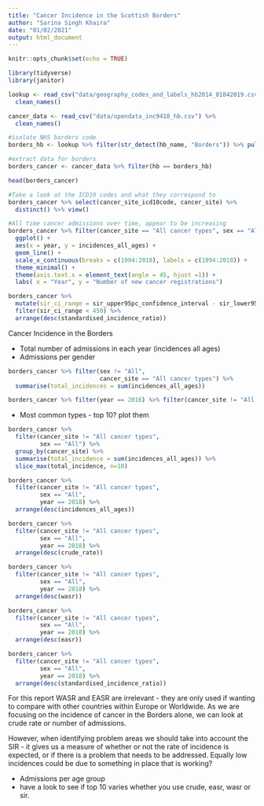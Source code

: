 ```yaml
---
title: "Cancer Incidence in the Scottish Borders"
author: "Sarina Singh Khaira"
date: "01/02/2021"
output: html_document
---
```


```r
knitr::opts_chunk$set(echo = TRUE)
```

```r
library(tidyverse)
library(janitor)
```

```r
lookup <- read_csv("data/geography_codes_and_labels_hb2014_01042019.csv") %>% 
  clean_names()

cancer_data <- read_csv("data/opendata_inc9418_hb.csv") %>%
  clean_names()
```

```r
#isolate NHS borders code
borders_hb <- lookup %>% filter(str_detect(hb_name, "Borders")) %>% pull(hb)

#extract data for borders
borders_cancer <- cancer_data %>% filter(hb == borders_hb)
```

```r
head(borders_cancer)
```



```r
#Take a look at the ICD10 codes and what they correspond to
borders_cancer %>% select(cancer_site_icd10code, cancer_site) %>%
  distinct() %>% view()
```

```r
#All time cancer admissions over time, appear to be increasing
borders_cancer %>% filter(cancer_site == "All cancer types", sex == "All") %>%
  ggplot() +
  aes(x = year, y = incidences_all_ages) +
  geom_line() +
  scale_x_continuous(breaks = c(1994:2018), labels = c(1994:2018)) +
  theme_minimal() +
  theme(axis.text.x = element_text(angle = 45, hjust =1)) +
  labs( x = "Year", y = "Number of new cancer registrations")
```

```r
borders_cancer %>% 
  mutate(sir_ci_range = sir_upper95pc_confidence_interval - sir_lower95pc_confidence_interval) %>%
  filter(sir_ci_range < 450) %>%
  arrange(desc(standardised_incidence_ratio))

```


Cancer Incidence in the Borders

- Total number of admissions in each year (incidences all ages)
- Admissions per gender

```r
borders_cancer %>% filter(sex != "All", 
                          cancer_site == "All cancer types") %>%
  summarise(total_incidences = sum(incidences_all_ages))
```

```r
borders_cancer %>% filter(year == 2016) %>% filter(cancer_site != "All cancer types", sex == "All") %>% summarise( total = sum(incidences_all_ages))
```


- Most common types - top 10? plot them
```r
borders_cancer %>% 
  filter(cancer_site != "All cancer types",
         sex == "All") %>%
  group_by(cancer_site) %>%
  summarise(total_incidence = sum(incidences_all_ages)) %>%
  slice_max(total_incidence, n=10)
```

```r
borders_cancer %>% 
  filter(cancer_site != "All cancer types",
         sex == "All",
         year == 2018) %>%
  arrange(desc(incidences_all_ages)) 
```
```r
borders_cancer %>% 
  filter(cancer_site != "All cancer types",
         sex == "All",
         year == 2018) %>%
  arrange(desc(crude_rate)) 
```
```r
borders_cancer %>% 
  filter(cancer_site != "All cancer types",
         sex == "All",
         year == 2018) %>%
  arrange(desc(wasr)) 
```
```r
borders_cancer %>% 
  filter(cancer_site != "All cancer types",
         sex == "All",
         year == 2018) %>%
  arrange(desc(easr)) 
```

```r

borders_cancer %>% 
  filter(cancer_site != "All cancer types",
         sex == "All",
         year == 2018) %>%
  arrange(desc(standardised_incidence_ratio)) 
```
For this report WASR and EASR are irrelevant - they are only used if wanting to compare with other countries within Europe or Worldwide. As we are focusing on the incidence of cancer in the Borders alone, we can look at crude rate or number of admissions. 

However, when identifying problem areas we should take into account the SIR - it gives us a measure of whether or not the rate of incidence is expected, or if there is a problem that needs to be addressed. Equally low incidences could be due to something in place that is working?

- Admissions per age group
* have a look to see if top 10 varies whether you use crude, easr, wasr or sir. 
